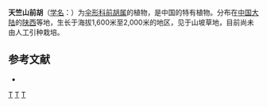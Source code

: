 {{NoteTA|G1=LS}}
{{Speciesbox 
| genus = Peucedanum
| species = ampliatum
| authority = [[傅坤俊|K. T. Fu]]
}}

'''天竺山前胡'''（[[学名|学名]]：{{lang|la|''Peucedanum ampliatum''}}）为[[伞形科|伞形科]][[前胡属|前胡属]]的植物，是中国的特有植物。分布在[[中国大陆|中国大陆]]的[[陕西|陕西]]等地，生长于海拔1,600米至2,000米的地区，见于山坡草地，目前尚未由人工引种栽培。

== 参考文献 ==
<div class="references-small">
* {{cite web| url =http://www.bioinfo.cn/db05/KmzwSpecies.php?action=view&id=22970| title =天竺山前胡| work =《中国高等植物数据库全库》| publisher =中国科学院微生物研究所| author =昆明植物研究所| accessdate =2009-02-25| deadurl =yes| archiveurl =https://web.archive.org/web/20160305041400/http://www.bioinfo.cn/db05/KmzwSpecies.php?action=view&id=22970| archivedate =2016-03-05}}
</div>
{{Taxonbar|from=Q10940610}}

[[Category:前胡属|T]]
[[Category:中國特有植物|T]]
[[Category:陕西植物|T]]